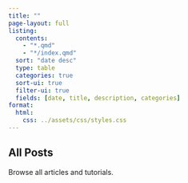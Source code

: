 ```yaml
---
title: ""
page-layout: full
listing:
  contents: 
    - "*.qmd"
    - "*/index.qmd"
  sort: "date desc"
  type: table
  categories: true
  sort-ui: true
  filter-ui: true
  fields: [date, title, description, categories]
format:
  html:
    css: ../assets/css/styles.css
---
```


::: {.content-container}
# All Posts

::: {.section-description}
Browse all articles and tutorials.
:::

::: {#listing}
:::
:::
